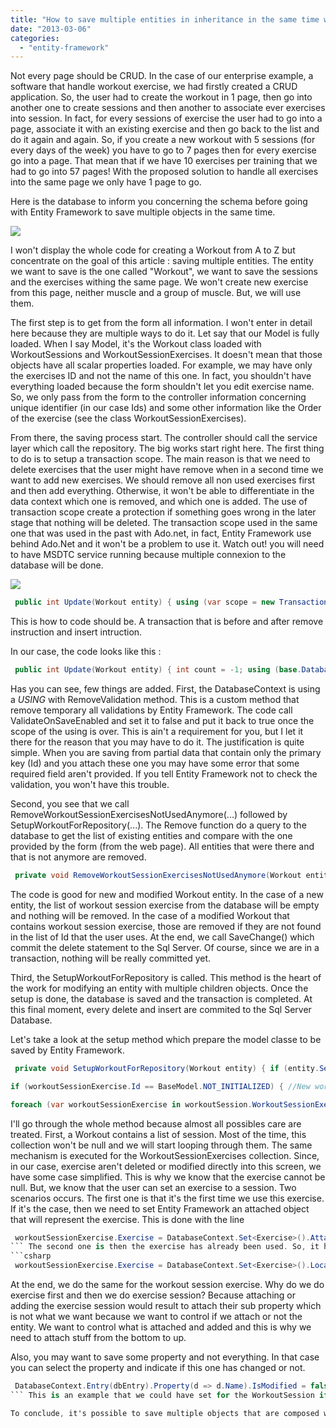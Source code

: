 ```yaml
---
title: "How to save multiple entities in inheritance in the same time with Entity Framework 5.0"
date: "2013-03-06"
categories: 
  - "entity-framework"
---
```


Not every page should be CRUD. In the case of our enterprise example, a software that handle workout exercise, we had firstly created a CRUD application. So, the user had to create the workout in 1 page, then go into another one to create sessions and then another to associate ever exercises into session. In fact, for every sessions of exercise the user had to go into a page, associate it with an existing exercise and then go back to the list and do it again and again. So, if you create a new workout with 5 sessions (for every days of the week) you have to go to 7 pages then for every exercise go into a page. That mean that if we have 10 exercises per training that we had to go into 57 pages! With the proposed solution to handle all exercises into the same page we only have 1 page to go.

Here is the database to inform you concerning the schema before going with Entity Framework to save multiple objects in the same time.

![](images/DatabaseWorkout-196x400.png)

I won't display the whole code for creating a Workout from A to Z but concentrate on the goal of this article : saving multiple entities. The entity we want to save is the one called "Workout", we want to save the sessions and the exercises withing the same page. We won't create new exercise from this page, neither muscle and a group of muscle. But, we will use them.

The first step is to get from the form all information. I won't enter in detail here because they are multiple ways to do it. Let say that our Model is fully loaded. When I say Model, it's the Workout class loaded with WorkoutSessions and WorkoutSessionExercises. It doesn't mean that those objects have all scalar properties loaded. For example, we may have only the exercises ID and not the name of this one. In fact, you shouldn't have everything loaded because the form shouldn't let you edit exercise name. So, we only pass from the form to the controller information concerning unique identifier (in our case Ids) and some other information like the Order of the exercise (see the class WorkoutSessionExercises).

From there, the saving process start. The controller should call the service layer which call the repository. The big works start right here. The first thing to do is to setup a transaction scope. The main reason is that we need to delete exercises that the user might have remove when in a second time we want to add new exercises. We should remove all non used exercises first and then add everything. Otherwise, it won't be able to differentiate in the data context which one is removed, and which one is added. The use of transaction scope create a protection if something goes wrong in the later stage that nothing will be deleted. The transaction scope used in the same one that was used in the past with Ado.net, in fact, Entity Framework use behind Ado.Net and it won't be a problem to use it. Watch out! you will need to have MSDTC service running because multiple connexion to the database will be done.

![](images/msdtc-356x400.png)


```csharp
 public int Update(Workout entity) { using (var scope = new TransactionScope()) { // Remove // Insert scope.Complete(); } } 
```

This is how to code should be. A transaction that is before and after remove instruction and insert intruction.

In our case, the code looks like this :


```csharp
 public int Update(Workout entity) { int count = -1; using (base.DatabaseContext.RemoveValidation()) { using (var scope = new TransactionScope()) { RemoveWorkoutSessionExercisesNotUsedAnymore(entity); SetupWorkoutForRepository(entity); DatabaseContext.UpdateOwnable(entity); var ent = DatabaseContext.SetOwnable<Workout>().Local.SingleOrDefault(d => d.Id == entity.Id); DatabaseContext.Entry(ent).CurrentValues.SetValues(entity); count = DatabaseContext.SaveChanges(); scope.Complete(); } } return count; } 
```

Has you can see, few things are added. First, the DatabaseContext is using a _USING_ with RemoveValidation method. This is a custom method that remove temporary all validations by Entity Framework. The code call ValidateOnSaveEnabled and set it to false and put it back to true once the scope of the using is over. This is ain't a requirement for you, but I let it there for the reason that you may have to do it. The justification is quite simple. When you are saving from partial data that contain only the primary key (Id) and you attach these one you may have some error that some required field aren't provided. If you tell Entity Framework not to check the validation, you won't have this trouble.

Second, you see that we call RemoveWorkoutSessionExercisesNotUsedAnymore(...) followed by SetupWorkoutForRepository(...). The Remove function do a query to the database to get the list of existing entities and compare with the one provided by the form (from the web page). All entities that were there and that is not anymore are removed.


```csharp
 private void RemoveWorkoutSessionExercisesNotUsedAnymore(Workout entity) { var listWorkoutSessionExerciseThatStillRemain = entity.Sessions.SelectMany(d=>d.WorkoutSessionExercises).Select(d=>d.Id).ToArray(); var workoutSessionExerciseFromDatabase = DatabaseContext.SetOwnable<WorkoutSessionExercise>() .Where(d=>!listWorkoutSessionExerciseThatStillRemain.Contains(d.Id) && d.WorkoutSession.Workout.Id == entity.Id) ; foreach (var sessionExercise in workoutSessionExerciseFromDatabase) { DatabaseContext.SetOwnable<WorkoutSessionExercise>().Remove(sessionExercise); } DatabaseContext.SaveChanges(); } 
```

The code is good for new and modified Workout entity. In the case of a new entity, the list of workout session exercise from the database will be empty and nothing will be removed. In the case of a modified Workout that contains workout session exercise, those are removed if they are not found in the list of Id that the user uses. At the end, we call SaveChange() which commit the delete statement to the Sql Server. Of course, since we are in a transaction, nothing will be really committed yet.

Third, the SetupWorkoutForRepository is called. This method is the heart of the work for modifying an entity with multiple children objects. Once the setup is done, the database is saved and the transaction is completed. At this final moment, every delete and insert are commited to the Sql Server Database.

Let's take a look at the setup method which prepare the model classe to be saved by Entity Framework.


```csharp
 private void SetupWorkoutForRepository(Workout entity) { if (entity.Sessions != null) { foreach (var workoutSession in entity.Sessions) { if (workoutSession.WorkoutSessionExercises != null) { foreach (var workoutSessionExercise in workoutSession.WorkoutSessionExercises) { if (workoutSessionExercise.Exercise != null) { if (workoutSessionExercise.Exercise.Id == BaseModel.NOT_INITIALIZED) { workoutSessionExercise.Exercise = null; //Should never go there } else { if (DatabaseContext.Set<Exercise>().Local.All(e => e.Id != workoutSessionExercise.Exercise.Id)) { workoutSessionExercise.Exercise = DatabaseContext.Set<Exercise>().Attach(workoutSessionExercise.Exercise); } else { workoutSessionExercise.Exercise = DatabaseContext.Set<Exercise>().Local.Single(e => e.Id == workoutSessionExercise.Exercise.Id); } } }

if (workoutSessionExercise.Id == BaseModel.NOT_INITIALIZED) { //New workout session exercise DatabaseContext.SetOwnable<WorkoutSessionExercise>().Add(workoutSessionExercise); } else { if (DatabaseContext.Set<WorkoutSessionExercise>().Local.All(e => e.Id != workoutSessionExercise.Id)) { DatabaseContext.SetOwnable<WorkoutSessionExercise>().Attach(workoutSessionExercise); } } } if (workoutSession.Id == BaseModel.NOT_INITIALIZED) { DatabaseContext.SetOwnable<WorkoutSession>().Add(workoutSession); } else { var dbEntry = DatabaseContext.SetOwnable<WorkoutSession>().Local.SingleOrDefault(e => e.Id == workoutSession.Id); if (dbEntry==null) { dbEntry = DatabaseContext.SetOwnable<WorkoutSession>().Attach(workoutSession); } }

foreach (var workoutSessionExercise in workoutSession.WorkoutSessionExercises) { workoutSessionExercise.WorkoutSession = DatabaseContext.SetOwnable<WorkoutSession>().Local.SingleOrDefault(d=>d.Id == workoutSession.Id); } } } } } 
```

I'll go through the whole method because almost all possibles care are treated. First, a Workout contains a list of session. Most of the time, this collection won't be null and we will start looping through them. The same mechanism is executed for the WorkoutSessionExercises collection. Since, in our case, exercise aren't deleted or modified directly into this screen, we have some case simplified. This is why we know that the exercise cannot be null. But, we know that the user can set an exercise to a session. Two scenarios occurs. The first one is that it's the first time we use this exercise. If it's the case, then we need to set Entity Framework an attached object that will represent the exercise. This is done with the line 
```csharp
 workoutSessionExercise.Exercise = DatabaseContext.Set<Exercise>().Attach(workoutSessionExercise.Exercise); 
``` The second one is then the exercise has already been used. So, it has already been attached or has been added. We use the Local property to get the instance of the entity from Entity Framework this give us the certitude that we are working on the same Exercise. 
```csharp
 workoutSessionExercise.Exercise = DatabaseContext.Set<Exercise>().Local.Single(e => e.Id == workoutSessionExercise.Exercise.Id); 
```

At the end, we do the same for the workout session exercise. Why do we do exercise first and then we do exercise session? Because attaching or adding the exercise session would result to attach their sub property which is not what we want because we want to control if we attach or not the entity. We want to control what is attached and added and this is why we need to attach stuff from the bottom to up.

Also, you may want to save some property and not everything. In that case you can select the property and indicate if this one has changed or not. 
```csharp
 DatabaseContext.Entry(dbEntry).Property(d => d.Name).IsModified = false; 
``` This is an example that we could have set for the WorkoutSession if we would have like not to change the WorkoutSession name.

To conclude, it's possible to save multiple objects that are composed withing a single Entity Framework data context. This approach is not without negative effect. You will soon realize that it requires some time to code every attachment correctly and depending of how your objects are composed and how you use Entity Framework (with or without ID for each foreign key, with or without loading the full graph) your configuration will change.
